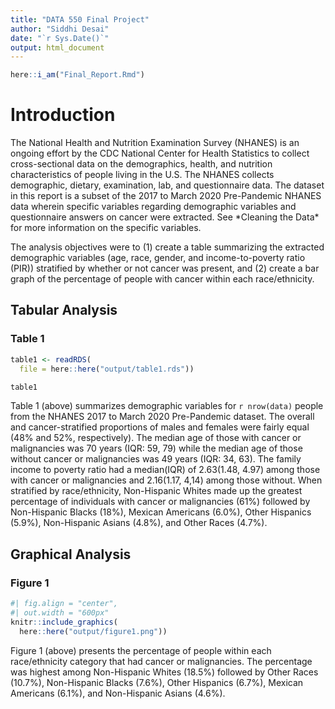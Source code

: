 ```yaml
---
title: "DATA 550 Final Project"
author: "Siddhi Desai"
date: "`r Sys.Date()`"
output: html_document
---
```


```r
here::i_am("Final_Report.Rmd")
```


# Introduction

The National Health and Nutrition Examination Survey (NHANES) is an ongoing effort by the CDC National Center for Health Statistics to collect cross-sectional data on the demographics, health, and nutrition characteristics of people living in the U.S. The NHANES collects demographic, dietary, examination, lab, and questionnaire data. The dataset in this report is a subset of the 2017 to March 2020 Pre-Pandemic NHANES data wherein specific variables regarding demographic variables and questionnaire answers on cancer were extracted. See \*Cleaning the Data\* for more information on the specific variables.

The analysis objectives were to (1) create a table summarizing the extracted demographic variables (age, race, gender, and income-to-poverty ratio (PIR)) stratified by whether or not cancer was present, and (2) create a bar graph of the percentage of people with cancer within each race/ethnicity.


## Tabular Analysis

### Table 1

```r
table1 <- readRDS(
  file = here::here("output/table1.rds"))

table1
```

Table 1 (above) summarizes demographic variables for `r nrow(data)` people from the NHANES 2017 to March 2020 Pre-Pandemic dataset. The overall and cancer-stratified proportions of males and females were fairly equal (48% and 52%, respectively). The median age of those with cancer or malignancies was 70 years (IQR: 59, 79) while the median age of those without cancer or malignancies was 49 years (IQR: 34, 63). The family income to poverty ratio had a median(IQR) of 2.63(1.48, 4.97) among those with cancer or malignancies and 2.16(1.17, 4,14) among those without. When stratified by race/ethnicity, Non-Hispanic Whites made up the greatest percentage of individuals with cancer or malignancies (61%) followed by Non-Hispanic Blacks (18%), Mexican Americans (6.0%), Other Hispanics (5.9%), Non-Hispanic Asians (4.8%), and Other Races (4.7%).

## Graphical Analysis

### Figure 1

```r
#| fig.align = "center",
#| out.width = "600px"
knitr::include_graphics(
  here::here("output/figure1.png"))
```

Figure 1 (above) presents the percentage of people within each race/ethnicity category that had cancer or malignancies. The percentage was highest among Non-Hispanic Whites (18.5%) followed by Other Races (10.7%), Non-Hispanic Blacks (7.6%), Other Hispanics (6.7%), Mexican Americans (6.1%), and Non-Hispanic Asians (4.6%).
